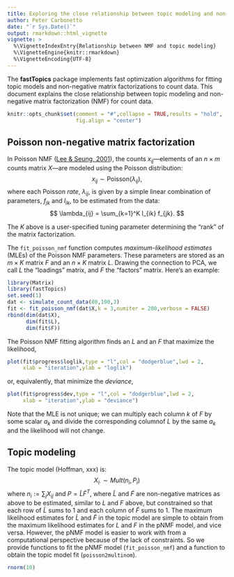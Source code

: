 ```yaml
---
title: Exploring the close relationship between topic modeling and non-negative matrix factorization for count data
author: Peter Carbonetto
date: "`r Sys.Date()`"
output: rmarkdown::html_vignette
vignette: >
  %\VignetteIndexEntry{Relationship between NMF and topic modeling}
  %\VignetteEngine{knitr::rmarkdown}
  %\VignetteEncoding{UTF-8}
---
```


The **fastTopics** package implements fast optimization algorithms for
fitting topic models and non-negative matrix factorizations to count
data. This document explains the close relationship between topic
modeling and non-negative matrix factorization (NMF) for count data.

```r
knitr::opts_chunk$set(comment = "#",collapse = TRUE,results = "hold",
                      fig.align = "center")
```

## Poisson non-negative matrix factorization

In Poisson NMF ([Lee & Seung, 2001][lee-seung-2001]), the counts
$x_{ij}$---elements of an $n \times m$ counts matrix $X$---are modeled
using the Poisson distribution:
$$
x_{ij} \sim \mathrm{Poisson}(\lambda_{ij}),
$$
where each Poisson *rate*, $\lambda_{ij}$, is given by a simple linear
combination of parameters, $f_{jk}$ and $l_{ik}$, to be estimated from
the data:
$$
\lambda_{ij} = \sum_{k=1}^K l_{ik} f_{jk}.
$$

The $K$ above is a user-specified tuning parameter determining the
"rank" of the matrix factorization.

The `fit_poisson_nmf` function computes *maximum-likelihood estimates*
(MLEs) of the Poisson NMF parameters. These parameters are stored as
an $m \times K$ matrix $F$ and an $n \times K$ matrix $L$. Drawing the
connection to PCA, we call $L$ the "loadings" matrix, and $F$ the
"factors" matrix. Here's an example:

```r
library(Matrix)
library(fastTopics)
set.seed(1)
dat <- simulate_count_data(80,100,3)
fit <- fit_poisson_nmf(dat$X,k = 3,numiter = 200,verbose = FALSE)
rbind(dim(dat$X),
      dim(fit$L),
      dim(fit$F))
```

The Poisson NMF fitting algorithm finds an $L$ and an $F$ that
maximize the likelihood,

```r
plot(fit$progress$loglik,type = "l",col = "dodgerblue",lwd = 2,
     xlab = "iteration",ylab = "loglik")
```

or, equivalently, that minimize the *deviance*,

```r
plot(fit$progress$dev,type = "l",col = "dodgerblue",lwd = 2,
     xlab = "iteration",ylab = "deviance")
```

Note that the MLE is not unique; we can multiply each column $k$ of
$F$ by some scalar $a_k$ and divide the corresponding columnof $L$ by
the same $a_k$ and the likelihood will not change.

## Topic modeling

The topic model (Hoffman, xxx) is: $$X_{i\cdot} \sim Mult(n_i, P_i)$$
where $n_i:= \sum_j X_{ij}$ and $P = \tilde{L} \tilde{F}^T$, where
$\tilde{L}$ and $\tilde{F}$ are non-negative matrices as above to be
estimated, similar to $L$ and $F$ above, but constrained so that each
row of $\tilde{L}$ sums to 1 and each column of $\tilde{F}$ sums to 1.
The maximum likelihood estimates for $\tilde{L}$ and $\tilde{F}$ in
the topic model are simple to obtain from the maximum likelihood
estimates for $L$ and $F$ in the pNMF model, and vice versa. However,
the pNMF model is easier to work with from a computational perspective
because of the lack of constraints.  So we provide functions to fit
the pNMF model (`fit_poisson_nmf`) and a function to obtain the topic
model fit (`poisson2multinom`).

```r
rnorm(10)
```

[lee-seung-2001]: http://papers.nips.cc/paper/1861-algorithms-for-non-negative-matrix-factorization
